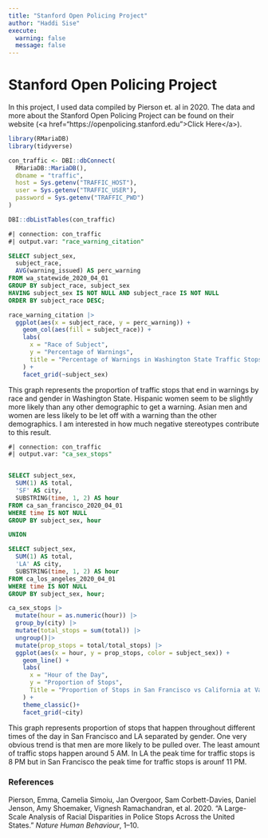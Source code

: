 ```yaml
---
title: "Stanford Open Policing Project"
author: "Haddi Sise"
execute: 
  warning: false
  message: false
---
```


<h1>Stanford Open Policing Project</h1>

In this project, I used data compiled by Pierson et. al in 2020. The data and more about the Stanford Open Policing Project can be found on their website (\<a href="https://openpolicing.stanford.edu"\>Click Here\</a\>).

```r
library(RMariaDB)
library(tidyverse)
```

```r
con_traffic <- DBI::dbConnect(
  RMariaDB::MariaDB(),
  dbname = "traffic",
  host = Sys.getenv("TRAFFIC_HOST"),
  user = Sys.getenv("TRAFFIC_USER"),
  password = Sys.getenv("TRAFFIC_PWD")
)

DBI::dbListTables(con_traffic)
```

```sql
#| connection: con_traffic
#| output.var: "race_warning_citation"

SELECT subject_sex,
  subject_race,
  AVG(warning_issued) AS perc_warning
FROM wa_statewide_2020_04_01
GROUP BY subject_race, subject_sex
HAVING subject_sex IS NOT NULL AND subject_race IS NOT NULL
ORDER BY subject_race DESC;

```

```r
race_warning_citation |>
  ggplot(aes(x = subject_race, y = perc_warning)) +
    geom_col(aes(fill = subject_race)) +
    labs(
      x = "Race of Subject",
      y = "Percentage of Warnings",
      title = "Percentage of Warnings in Washington State Traffic Stops by Race and Sex"
    ) +
    facet_grid(~subject_sex)
```

This graph represents the proportion of traffic stops that end in warnings by race and gender in Washington State. Hispanic women seem to be slightly more likely than any other demographic to get a warning. Asian men and women are less likely to be let off with a warning than the other demographics. I am interested in how much negative stereotypes contribute to this result.

```sql
#| connection: con_traffic
#| output.var: "ca_sex_stops"


SELECT subject_sex,
  SUM(1) AS total,
  'SF' AS city,
  SUBSTRING(time, 1, 2) AS hour
FROM ca_san_francisco_2020_04_01
WHERE time IS NOT NULL
GROUP BY subject_sex, hour

UNION

SELECT subject_sex,
  SUM(1) AS total,
  'LA' AS city,
  SUBSTRING(time, 1, 2) AS hour
FROM ca_los_angeles_2020_04_01
WHERE time IS NOT NULL
GROUP BY subject_sex, hour;

```

```r
ca_sex_stops |>
  mutate(hour = as.numeric(hour)) |>
  group_by(city) |>
  mutate(total_stops = sum(total)) |>
  ungroup()|>
  mutate(prop_stops = total/total_stops) |>
  ggplot(aes(x = hour, y = prop_stops, color = subject_sex)) +
    geom_line() +
    labs(
      x = "Hour of the Day",
      y = "Proportion of Stops",
      Title = "Proportion of Stops in San Francisco vs California at Various Times of the Day"
    ) +
    theme_classic()+
    facet_grid(~city)
```

This graph represents proportion of stops that happen throughout different times of the day in San Francisco and LA separated by gender. One very obvious trend is that men are more likely to be pulled over. The least amount of traffic stops happen around 5 AM. In LA the peak time for traffic stops is 8 PM but in San Francisco the peak time for traffic stops is arounf 11 PM.

<h3>References</h3>

Pierson, Emma, Camelia Simoiu, Jan Overgoor, Sam Corbett-Davies, Daniel Jenson, Amy Shoemaker, Vignesh Ramachandran, et al. 2020. "A Large-Scale Analysis of Racial Disparities in Police Stops Across the United States." *Nature Human Behaviour*, 1--10.

